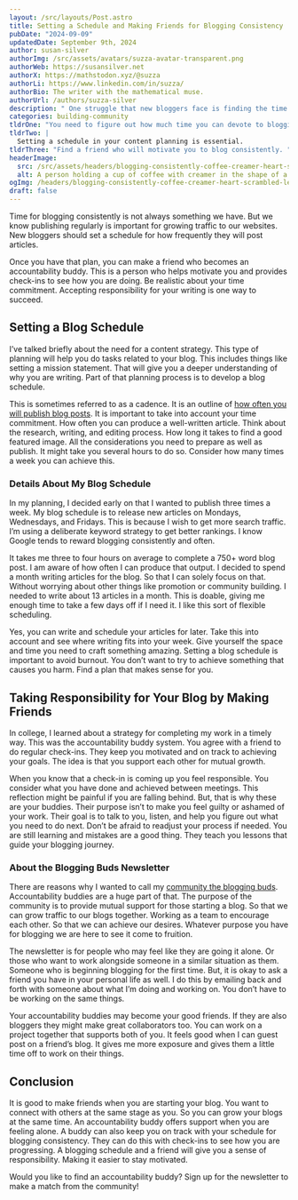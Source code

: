 ```yaml
---
layout: /src/layouts/Post.astro
title: Setting a Schedule and Making Friends for Blogging Consistency
pubDate: "2024-09-09"
updatedDate: September 9th, 2024
author: susan-silver
authorImg: /src/assets/avatars/suzza-avatar-transparent.png
authorWeb: https://susansilver.net
authorX: https://mathstodon.xyz/@suzza
authorLi: https://www.linkedin.com/in/suzza/
authorBio: The writer with the mathematical muse.
authorUrl: /authors/suzza-silver
description: " One struggle that new bloggers face is finding the time to write consistently. Creating a blogging schedule and finding an accountability buddy makes this significantly easier.  "
categories: building-community
tldrOne: "You need to figure out how much time you can devote to blogging. "
tldrTwo: |
  Setting a schedule in your content planning is essential.
tldrThree: "Find a friend who will motivate you to blog consistently. "
headerImage:
  src: /src/assets/headers/blogging-consistently-coffee-creamer-heart-scrambled-letters.jpg
  alt: A person holding a cup of coffee with creamer in the shape of a heart next to a black rose and some scrambled letters
ogImg: /headers/blogging-consistently-coffee-creamer-heart-scrambled-letters.jpg
draft: false
---
```


Time for blogging consistently is not always something we have. But we know publishing regularly is important for growing traffic to our websites. New bloggers should set a schedule for how frequently they will post articles.

Once you have that plan, you can make a friend who becomes an accountability buddy. This is a person who helps motivate you and provides check-ins to see how you are doing. Be realistic about your time commitment. Accepting responsibility for your writing is one way to succeed.

## Setting a Blog Schedule

I’ve talked briefly about the need for a content strategy. This type of planning will help you do tasks related to your blog. This includes things like setting a mission statement. That will give you a deeper understanding of why you are writing. Part of that planning process is to develop a blog schedule.

This is sometimes referred to as a cadence. It is an outline of [how often you will publish blog posts](https://www.blogtyrant.com/why-i-dont-post-regularly-and-why-you-shouldnt-either/). It is important to take into account your time commitment. How often you can produce a well-written article. Think about the research, writing, and editing process. How long it takes to find a good featured image. All the considerations you need to prepare as well as publish. It might take you several hours to do so. Consider how many times a week you can achieve this.

### Details About My Blog Schedule

In my planning, I decided early on that I wanted to publish three times a week. My blog schedule is to release new articles on Mondays, Wednesdays, and Fridays. This is because I wish to get more search traffic. I’m using a deliberate keyword strategy to get better rankings. I know Google tends to reward blogging consistently and often.

It takes me three to four hours on average to complete a 750+ word blog post. I am aware of how often I can produce that output. I decided to spend a month writing articles for the blog. So that I can solely focus on that. Without worrying about other things like promotion or community building. I needed to write about 13 articles in a month. This is doable, giving me enough time to take a few days off if I need it. I like this sort of flexible scheduling.

Yes, you can write and schedule your articles for later. Take this into account and see where writing fits into your week. Give yourself the space and time you need to craft something amazing. Setting a blog schedule is important to avoid burnout. You don’t want to try to achieve something that causes you harm. Find a plan that makes sense for you.

## Taking Responsibility for Your Blog by Making Friends

In college, I learned about a strategy for completing my work in a timely way. This was the accountability buddy system. You agree with a friend to do regular check-ins. They keep you motivated and on track to achieving your goals. The idea is that you support each other for mutual growth.

When you know that a check-in is coming up you feel responsible. You consider what you have done and achieved between meetings. This reflection might be painful if you are falling behind. But, that is why these are your buddies. Their purpose isn’t to make you feel guilty or ashamed of your work. Their goal is to talk to you, listen, and help you figure out what you need to do next. Don’t be afraid to readjust your process if needed. You are still learning and mistakes are a good thing. They teach you lessons that guide your blogging journey.

### About the Blogging Buds Newsletter

There are reasons why I wanted to call my [community the blogging buds](bloggingbuds.com). Accountability buddies are a huge part of that. The purpose of the community is to provide mutual support for those starting a blog. So that we can grow traffic to our blogs together. Working as a team to encourage each other. So that we can achieve our desires. Whatever purpose you have for blogging we are here to see it come to fruition.

The newsletter is for people who may feel like they are going it alone. Or those who want to work alongside someone in a similar situation as them. Someone who is beginning blogging for the first time. But, it is okay to ask a friend you have in your personal life as well. I do this by emailing back and forth with someone about what I’m doing and working on. You don’t have to be working on the same things.

Your accountability buddies may become your good friends. If they are also bloggers they might make great collaborators too. You can work on a project together that supports both of you. It feels good when I can guest post on a friend’s blog. It gives me more exposure and gives them a little time off to work on their things.

## Conclusion

It is good to make friends when you are starting your blog. You want to connect with others at the same stage as you. So you can grow your blogs at the same time. An accountability buddy offers support when you are feeling alone. A buddy can also keep you on track with your schedule for blogging consistency. They can do this with check-ins to see how you are progressing. A blogging schedule and a friend will give you a sense of responsibility. Making it easier to stay motivated.

Would you like to find an accountability buddy? Sign up for the newsletter to make a match from the community!
